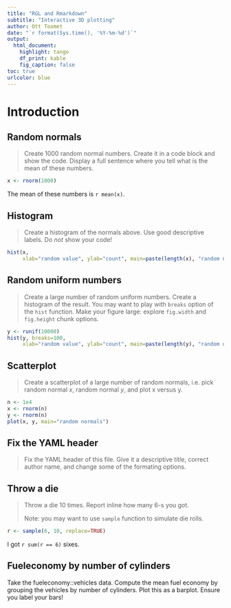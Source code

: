 ```yaml
---
title: "RGL and Rmarkdown"
subtitle: "Interactive 3D plotting"
author: Ott Toomet
date: "`r format(Sys.time(), '%Y-%m-%d')`"
output: 
  html_document:
    highlight: tango
    df_print: kable
    fig_caption: false
toc: true
urlcolor: blue
---
```

# Introduction


## Random normals

> Create 1000 random normal numbers.  Create it in a code block and show
> the code.  Display a full sentence where you tell what is the mean of
> these numbers.

```r
x <- rnorm(1000)
```
The mean of these numbers is `r mean(x)`.

## Histogram

> Create a histogram of the normals above.  Use good descriptive
> labels.  Do _not_ show your code!

```r
hist(x,
     xlab="random value", ylab="count", main=paste(length(x), "random normals"))
```


## Random uniform numbers

> Create a large number of random uniform numbers.  Create a histogram
> of the result.  You may want to play with `breaks` option of the
> `hist` function.  Make your figure large: explore `fig.width` and
> `fig.height` chunk options.

```r
y <- runif(10000)
hist(y, breaks=100,
     xlab="random value", ylab="count", main=paste(length(y), "random uniforms"))
```


## Scatterplot

> Create a scatterplot of a large number of random normals, i.e. pick
> random normal $x$, random normal $y$, and plot x versus y.

```r
n <- 1e4
x <- rnorm(n)
y <- rnorm(n)
plot(x, y, main="random normals")
```


## Fix the YAML header

> Fix the YAML header of this file.  Give it a descriptive title,
> correct author name, and change some of the formating options.


## Throw a die

> Throw a die 10 times.  Report inline how many 6-s you got.
> 
> Note: you may want to use `sample` function to simulate die rolls.

```r
r <- sample(6, 10, replace=TRUE)
```

I got `r sum(r == 6)` sixes.



## Fueleconomy by number of cylinders

Take the fueleconomy::vehicles data.  Compute the mean fuel economy by
grouping the vehicles by number of cylinders.  Plot this as a
barplot.  Ensure you label your bars!

